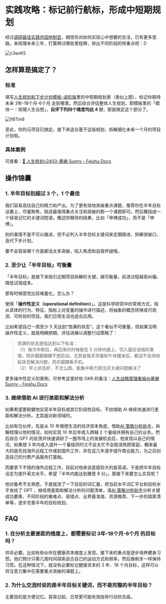 # 实践攻略：标记前行航标，形成中短期规划

经过[调研最佳实践并因地制宜](/project-meta/p2)，相信你对如何实现心中想要的生活，已有更多思路。来梳理未来三年，打算跨过哪些里程碑，排出不同阶段的侧重点吧：D

![c3enK5](https://cdn.sunnyhuang.net/share/c3enK5.jpg/webp ':size=600')



## 怎样算是搞定了？

### 标准

填写[人生规划和下步计划模板-进阶版](https://sunnylife.feishu.cn/wiki/wikcnjWl4c7OOygszq8mAavYcdb)里的中短期规划表（类似上图），标记你期待未来 3年-18个月-6个月 走到哪里。然后综合评估整体人生规划，即模板里的「模块一：梳理人生设想」，**自评下列四个维度均达 4 分**，那就搞定这个部分了。

![fl6Tm9](https://cdn.sunnyhuang.net/share/19DnkF.png/webp ':size=450')

至此，你的元项目已搞定，接下来适合基于这版规划，拆解细化未来一个月的项目计划啦。

### 具体案例

可查看：[‍‍​⁤🎯 人生规划v2403-黄姗 Sunny - Feishu Docs](https://sunnylife.feishu.cn/wiki/HNzmwuIXgimnKhkqupucluRLn4e)




## 操作锦囊

### 1. 半年目标别超过 3 个，1 个最佳

我们容易高估自己的精力和产出。为了更有效地突破重点课题，推荐你在半年目标设置上，尽量聚焦，挑选最值得重点关注和突破的那一个课题即可。然后概括成一个容易记忆的关键词短语，概述你期待的结果，比如「申博成功」，而不是「申博」。

别的事情不是不可以推进，但不必列入半年目标关键词来定期跟进、拆解突破口、迭代下步计划。

要不会容易哪个方面都没太多突破，陷入焦虑和自我怀疑哦。




### 2. 至少让「半年目标」可衡量


「半年目标」是接下来指引近期项目拆解的关键，越可衡量，前进过程越易纠偏、降低试错成本。

那有时候感觉比较难量化，怎么办？

使用「**操作性定义（operational definition）**」。这是科学研究中的常用方式，指从具体的行为、特征、指标上对变量的操作进行描述，将抽象的概念转换成可观测、可检验的项目。我们日常生活也适合应用。

比如希望自己一周至少 5 天达到“饱满的状态”。这个看似不可衡量，但如果注明操作性定义，就易明确预期、评估进展以调整行动策略了：

> 饱满的状态是指达到以下标准：<br />
> （1）每次中断后，再回来的时候能在 5 分钟内接上、切入最应该做的事情，而非磨磨蹭蹭不想启动。尤其是每天早晨和午休醒来后，都迫不及待地起床去解决问题，而非磨蹭看手机。<br />
> （2）早上状态好、不怎么困，能集中精力把当天关键问题解决了

更多操作性定义的案例，可参考这里好些 OKR 的备注：[⁣​⁡​⁢人生战略管理看板@黄姗 Sunny - Feishu Docs](https://sunnylife.feishu.cn/wiki/wikcnTeuZWOY94jwkQdh4o49YMe?table=tblARZvH89J2M8dS&view=vewvvrVUHv&sheet=FFqkNm)

### 3. 继续借助 AI 进行差距和解法分析

如果希望更稳健地实现半年目标或其它阶段性目标，不妨借助 AI 继续快速进行差距和解法分析。尤其面对新领域时。

比如有位伙伴，先是从 10 年理想生活的经济资本角度，借助[AI 策略分析助手](https://app.sunnylife42.com/assistants/strategy)，拆解梳理以他的情况，如何实现 10 年后年收入跨越 2 个量级并拥有自己的业务。然后综合 GPT 的反馈并快速调研了一圈市场上的发展机会后，他发现以自己的情况，如果想 3 年内收入提升一个量级同时又不会太忙不会耽误照顾家庭，概率最大的是先找海外远程工作或到国外工作，并在这几年逐步提升商业能力，为之后创造自己的付费产品服务打基础。

而要拿下不错的海外远程工作，目前对他来说差距较大的是英语，于是把半年目标设定为提升英文水平，希望「半年内能达到雅思 8 分」。那接下来要怎么实现呢？

他对备考不太熟悉，于是就测了一下目前的词汇量，把当前水平词汇平台和目标水平发给了 GPT ，继续用差距和解法分析的问题清单，请[AI 策略分析助手](https://app.sunnylife42.com/assistants/strategy)分析关键成功要素、不同阶段的重难点、易错点、业界基准值、资源推荐、下一步的探索清单等，逐步完善半年的目标规划。




## FAQ

### 1. 在分析主要差距的维度上，都需要标记 3年-18个月-6个月 的目标吗？

并非必要。比如有些伙伴在健康资本维度上发现，接下来的重点是逐步培养健身习惯。他们预计只需几周时间探索适合自己的运动方式和频率，然后像刷牙一样保持习惯。在这种情况下，就没有必要标记健康资本的 3 年、18 个月目标，这样可以将注意力集中在需要重点突破的课题上。


### 2. 为什么交流时说的是半年目标关键词，而不是完整的半年目标？

主要目的是方便记忆。容易记起，日常更可能有效指导行动优先级。